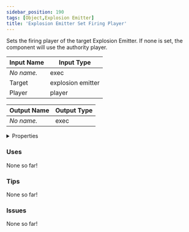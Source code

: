 ```yaml
---
sidebar_position: 190
tags: [Object,Explosion Emitter]
title: 'Explosion Emitter Set Firing Player'
---
```


Sets the firing player of the target Explosion Emitter. If none is set, the component will use the authority player.






<EsbSvg />

| Input Name | Input Type |
|-----------|-----------|
| *No name.* | exec |
| Target | explosion emitter |
| Player | player |

| Output Name | Output Type |
|-----------|-----------|
| *No name.* | exec |


<details>
  <summary>Properties</summary>
  <div>
    <div>
    <table>
      <thead>
        <tr>
          <th>Is beta required?</th>
          <th>❌</th>
        </tr>
        <tr>
          <th>Is this chip a trolling risk?</th>
          <th>❌</th>
        </tr>
        <tr>
          <th>Is this chip a role assignment risk?</th>
          <th>❌</th>
        </tr>
        <tr>
          <th>Chip UUID</th>
          <th>d39b968d-bdab-4548-aaa7-745e3155789e</th>
        </tr>
      </thead>
    </table>
    </div>
  </div>
</details>

### Uses

None so far!

### Tips

None so far!

### Issues

None so far!